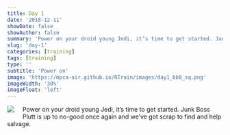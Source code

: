 ```yaml
---
title: Day 1
date: '2018-12-11'
showDate: false
showAuthor: false
summary: 'Power on your droid young Jedi, it’s time to get started. Junk Boss Plutt is up to no-good once again and we’ve got scrap to find and...'
slug: 'day-1'
categories: [training]
tags: [training]
type: ''
subtitle: 'Power on'
image: 'https://mpca-air.github.io/RTrain/images/day1_bb8_sq.png' 
imageWidth: '30%'
imageFloat: 'left'
---
```


![](https://mpca-air.github.io/RTrain/images/day1_bb8_sq.png){style="float: left; margin-right: 20px; margin-bottom: 10px;"}

Power on your droid young Jedi, it's time to get started. Junk Boss Plutt is up to no-good once again and we've got scrap to find and help salvage.

<br><br>

<div style="clear: left;">
